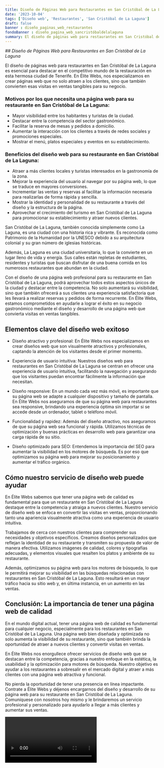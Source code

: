 ```yaml
---
title: Diseño de Páginas Web para Restaurantes en San Cristóbal de La Laguna
date: '2023-10-04'
tags: ['Diseño web', 'Restaurantes', 'San Cristóbal de La Laguna']
draft: false
banner : diseño_paginas_web_restaurantes
fondoBanner : diseño_pagina_web_sancristóbaldelalaguna
summary: El diseño de páginas web para restaurantes en San Cristóbal de La Laguna es esencial para destacar en el competitivo mundo de la restauración en esta hermosa ciudad de Tenerife. En Élite Webs, nos especializamos en crear páginas web que no solo atraen a los clientes, sino que también convierten esas visitas en ventas tangibles para su negocio.
---
```


*## Diseño de Páginas Web para Restaurantes en San Cristóbal de La Laguna*

El diseño de páginas web para restaurantes en San Cristóbal de La Laguna es esencial para destacar en el competitivo mundo de la restauración en esta hermosa ciudad de Tenerife. En Élite Webs, nos especializamos en crear páginas web que no solo atraen a los clientes, sino que también convierten esas visitas en ventas tangibles para su negocio.

### Motivos por los que necesita una página web para su restaurante en San Cristóbal de La Laguna:

- Mayor visibilidad entre los habitantes y turistas de la ciudad.
- Destacar entre la competencia del sector gastronómico.
- Facilitar la reserva de mesas y pedidos a domicilio.
- Aumentar la interacción con los clientes a través de redes sociales y promociones especiales.
- Mostrar el menú, platos especiales y eventos en su establecimiento.

### Beneficios del diseño web para su restaurante en San Cristóbal de La Laguna:

- Atraer a más clientes locales y turistas interesados en la gastronomía de la zona.
- Mejorar la experiencia del usuario al navegar por su página web, lo que se traduce en mayores conversiones.
- Incrementar las ventas y reservas al facilitar la información necesaria para realizarlas de forma rápida y sencilla.
- Mostrar la identidad y personalidad de su restaurante a través del diseño y la estructura de la página.
- Aprovechar el crecimiento del turismo en San Cristóbal de La Laguna para promocionar su establecimiento y atraer nuevos clientes.

San Cristóbal de La Laguna, también conocida simplemente como La Laguna, es una ciudad con una historia rica y vibrante. Es reconocida como Patrimonio de la Humanidad por la UNESCO debido a su arquitectura colonial y su gran número de iglesias históricas.

Además, La Laguna es una ciudad universitaria, lo que la convierte en un lugar lleno de vida y energía. Sus calles están repletas de estudiantes, residentes y turistas que buscan disfrutar de una buena comida en los numerosos restaurantes que abundan en la ciudad.

Con el diseño de una página web profesional para su restaurante en San Cristóbal de La Laguna, podrá aprovechar todos estos aspectos únicos de la ciudad y destacar entre la competencia. No solo aumentará su visibilidad, sino que también ofrecerá a sus clientes una experiencia satisfactoria que les llevará a realizar reservas y pedidos de forma recurrente. En Élite Webs, estamos comprometidos en ayudarle a lograr el éxito en su negocio gastronómico mediante el diseño y desarrollo de una página web que convierta visitas en ventas tangibles.

<GifSeo />

<Cta />

## Elementos clave del diseño web exitoso

- Diseño atractivo y profesional: En Élite Webs nos especializamos en crear diseños web que son visualmente atractivos y profesionales, captando la atención de los visitantes desde el primer momento.

- Experiencia de usuario intuitiva: Nuestros diseños web para restaurantes en San Cristóbal de La Laguna se centran en ofrecer una experiencia de usuario intuitiva, facilitando la navegación y asegurando que los visitantes puedan encontrar fácilmente la información que necesitan.

- Diseño responsive: En un mundo cada vez más móvil, es importante que su página web se adapte a cualquier dispositivo y tamaño de pantalla. En Élite Webs nos aseguramos de que su página web para restaurantes sea responsive, brindando una experiencia óptima sin importar si se accede desde un ordenador, tablet o teléfono móvil.

- Funcionalidad y rapidez: Además del diseño atractivo, nos aseguramos de que su página web sea funcional y rápida. Utilizamos técnicas de optimización y buenas prácticas en desarrollo web para garantizar una carga rápida de su sitio.

- Diseño optimizado para SEO: Entendemos la importancia del SEO para aumentar la visibilidad en los motores de búsqueda. Es por eso que optimizamos su página web para mejorar su posicionamiento y aumentar el tráfico orgánico.

## Cómo nuestro servicio de diseño web puede ayudar

En Élite Webs sabemos que tener una página web de calidad es fundamental para que un restaurante en San Cristóbal de La Laguna destaque entre la competencia y atraiga a nuevos clientes. Nuestro servicio de diseño web se enfoca en convertir las visitas en ventas, proporcionando tanto una apariencia visualmente atractiva como una experiencia de usuario intuitiva.

Trabajamos de cerca con nuestros clientes para comprender sus necesidades y objetivos específicos. Creamos diseños personalizados que reflejan la identidad de su restaurante y transmiten su propuesta de valor de manera efectiva. Utilizamos imágenes de calidad, colores y tipografías adecuadas, y elementos visuales que resalten los platos y ambiente de su restaurante.

Además, optimizamos su página web para los motores de búsqueda, lo que le permitirá mejorar su visibilidad en las búsquedas relacionadas con restaurantes en San Cristóbal de La Laguna. Esto resultará en un mayor tráfico hacia su sitio web y, en última instancia, en un aumento en las ventas.

## Conclusión: La importancia de tener una página web de calidad

En el mundo digital actual, tener una página web de calidad es fundamental para cualquier negocio, especialmente para los restaurantes en San Cristóbal de La Laguna. Una página web bien diseñada y optimizada no solo aumenta la visibilidad de su restaurante, sino que también brinda la oportunidad de atraer a nuevos clientes y convertir visitas en ventas.

En Élite Webs nos enorgullece ofrecer servicios de diseño web que se destacan entre la competencia, gracias a nuestro enfoque en la estética, la usabilidad y la optimización para motores de búsqueda. Nuestro objetivo es ayudar a los restaurantes a sobresalir en el mercado digital y atraer a más clientes con una página web atractiva y funcional.

No pierda la oportunidad de tener una presencia en línea impactante. Contrate a Élite Webs y déjenos encargarnos del diseño y desarrollo de su página web para su restaurante en San Cristóbal de La Laguna. Comuníquese con nosotros hoy mismo y le brindaremos un servicio profesional y personalizado para ayudarlo a llegar a más clientes y aumentar sus ventas.

<Video />

<CtaBot job='Restaurantes' city='San Cristóbal de La Laguna'/>

<Gmaps query='San Cristóbal de La Laguna+españa+maps' />